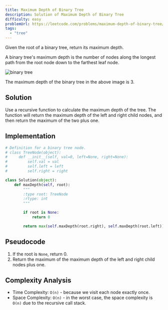 ```yaml
---
title: Maximum Depth of Binary Tree
description: Solution of Maximum Depth of Binary Tree
difficulty: easy
problemUrl: https://leetcode.com/problems/maximum-depth-of-binary-tree/
tags:
  - "tree"
---
```



Given the root of a binary tree, return its maximum depth.

A binary tree's maximum depth is the number of nodes along the longest path from the root node down to the farthest leaf node.

![binary tree](../../../assets/tree.png)

The maximum depth of the binary tree in the above image is 3.

## Solution

Use a recursive function to calculate the maximum depth of the tree. The function will return the maximum depth of the left and right child nodes, and then return the maximum of the two plus one.

## Implementation

<Tabs>
  <TabItem label="Python">

```python
# Definition for a binary tree node.
# class TreeNode(object):
#     def __init__(self, val=0, left=None, right=None):
#         self.val = val
#         self.left = left
#         self.right = right

class Solution(object):
    def maxDepth(self, root):
        """
        :type root: TreeNode
        :rtype: int
        """

        if root is None:
            return 0

        return max(self.maxDepth(root.right), self.maxDepth(root.left)) + 1


```

  </TabItem>
</Tabs>

## Pseudocode

1. If the root is `None`, return 0.
2. Return the maximum of the maximum depth of the left and right child nodes plus one.

## Complexity Analysis

- Time Complexity: `O(n)` - because we visit each node exactly once.
- Space Complexity: `O(n)` - in the worst case, the space complexity is `O(n)` due to the recursive call stack.
